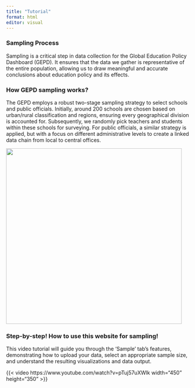```yaml
---
title: "Tutorial"
format: html
editor: visual
---
```


### **Sampling Process**

Sampling is a critical step in data collection for the Global Education Policy Dashboard (GEPD). It ensures that the data we gather is representative of the entire population, allowing us to draw meaningful and accurate conclusions about education policy and its effects.

### **How GEPD sampling works?**

The GEPD employs a robust two-stage sampling strategy to select schools and public officials. Initially, around 200 schools are chosen based on urban/rural classification and regions, ensuring every geographical division is accounted for. Subsequently, we randomly pick teachers and students within these schools for surveying. For public officials, a similar strategy is applied, but with a focus on different administrative levels to create a linked data chain from local to central offices.

![](sampling-photo.png){fig-align="center" width="478"}

### Step-by-step! How to use this website for sampling!

This video tutorial will guide you through the 'Sample' tab's features, demonstrating how to upload your data, select an appropriate sample size, and understand the resulting visualizations and data output.

{{< video https://www.youtube.com/watch?v=pTuj57uXWlk width="450" height="350" >}}
